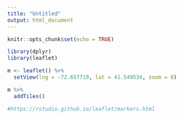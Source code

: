 ```yaml
---
title: "Untitled"
output: html_document
---
```


```r
knitr::opts_chunk$set(echo = TRUE)
```

```r
library(dplyr)
library(leaflet)

m <- leaflet() %>% 
  setView(lng = -72.657719, lat = 41.549534, zoom = 8)

m %>% 
  addTiles()

#https://rstudio.github.io/leaflet/markers.html

```